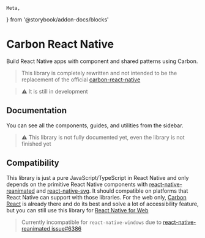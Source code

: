 	Meta,
} from '@storybook/addon-docs/blocks'

<Meta
	title="Carbon React Native"
/>

# Carbon React Native

Build React Native apps with component and shared patterns using Carbon.

> This library is completely rewritten and not intended to be the replacement of the official [carbon-react-native](https://github.com/carbon-design-system/carbon-react-native)

> ⚠️ It is still in development

## Documentation
You can see all the components, guides, and utilities from the sidebar.
> ⚠️ This library is not fully documented yet, even the library is not finished yet

## Compatibility

This library is just a pure JavaScript/TypeScript in React Native and only depends on the primitive React Native components with [react-native-reanimated](https://github.com/software-mansion/react-native-reanimated) and [react-native-svg](https://github.com/software-mansion/react-native-svg). It should compatible on platforms that React Native can support with those libraries. For the web only, [Carbon React](https://react.carbondesignsystem.com) is already there and do its best and solve a lot of accessibility feature, but you can still use this library for [React Native for Web](https://necolas.github.io/react-native-web)

> Currently incompatible for `react-native-windows` due to [react-native-reanimated issue#6386](https://github.com/software-mansion/react-native-reanimated/discussions/6386#discussioncomment-10273839)
